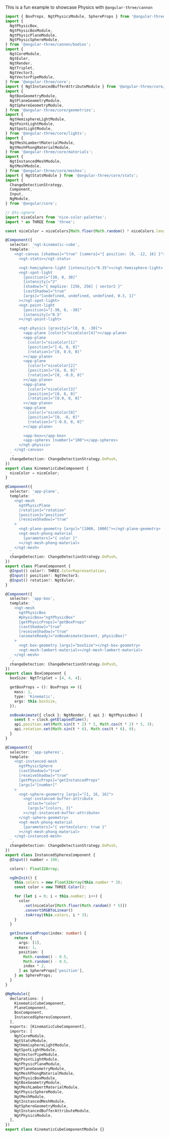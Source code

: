 
This is a fun example to showcase Physics with `@angular-three/cannon`

```ts
import { BoxProps, NgtPhysicsModule, SphereProps } from '@angular-three/cannon';
import {
  NgtPhysicBox,
  NgtPhysicBoxModule,
  NgtPhysicPlaneModule,
  NgtPhysicSphereModule,
} from '@angular-three/cannon/bodies';
import {
  NgtCoreModule,
  NgtEuler,
  NgtRender,
  NgtTriplet,
  NgtVector3,
  NgtVectorPipeModule,
} from '@angular-three/core';
import { NgtInstancedBufferAttributeModule } from '@angular-three/core/attributes';
import {
  NgtBoxGeometryModule,
  NgtPlaneGeometryModule,
  NgtSphereGeometryModule,
} from '@angular-three/core/geometries';
import {
  NgtHemisphereLightModule,
  NgtPointLightModule,
  NgtSpotLightModule,
} from '@angular-three/core/lights';
import {
  NgtMeshLambertMaterialModule,
  NgtMeshPhongMaterialModule,
} from '@angular-three/core/materials';
import {
  NgtInstancedMeshModule,
  NgtMeshModule,
} from '@angular-three/core/meshes';
import { NgtStatsModule } from '@angular-three/core/stats';
import {
  ChangeDetectionStrategy,
  Component,
  Input,
  NgModule,
} from '@angular/core';

// @ts-ignore
import niceColors from 'nice-color-palettes';
import * as THREE from 'three';

const niceColor = niceColors[Math.floor(Math.random() * niceColors.length)];

@Component({
  selector: 'ngt-kinematic-cube',
  template: `
    <ngt-canvas [shadows]="true" [camera]="{ position: [0, -12, 16] }">
      <ngt-stats></ngt-stats>

      <ngt-hemisphere-light [intensity]="0.35"></ngt-hemisphere-light>
      <ngt-spot-light
        [position]="[30, 0, 30]"
        [intensity]="2"
        [shadow]="{ mapSize: [256, 256] | vector2 }"
        [castShadow]="true"
        [args]="[undefined, undefined, undefined, 0.3, 1]"
      ></ngt-spot-light>
      <ngt-point-light
        [position]="[-30, 0, -30]"
        [intensity]="0.5"
      ></ngt-point-light>

      <ngt-physics [gravity]="[0, 0, -30]">
        <app-plane [color]="niceColor[4]"></app-plane>
        <app-plane
          [color]="niceColor[1]"
          [position]="[-6, 0, 0]"
          [rotation]="[0, 0.9, 0]"
        ></app-plane>
        <app-plane
          [color]="niceColor[2]"
          [position]="[6, 0, 0]"
          [rotation]="[0, -0.9, 0]"
        ></app-plane>
        <app-plane
          [color]="niceColor[3]"
          [position]="[0, 6, 0]"
          [rotation]="[0.9, 0, 0]"
        ></app-plane>
        <app-plane
          [color]="niceColor[0]"
          [position]="[0, -6, 0]"
          [rotation]="[-0.9, 0, 0]"
        ></app-plane>

        <app-box></app-box>
        <app-spheres [number]="100"></app-spheres>
      </ngt-physics>
    </ngt-canvas>
  `,
  changeDetection: ChangeDetectionStrategy.OnPush,
})
export class KinematicCubeComponent {
  niceColor = niceColor;
}

@Component({
  selector: 'app-plane',
  template: `
    <ngt-mesh
      ngtPhysicPlane
      [rotation]="rotation"
      [position]="position"
      [receiveShadow]="true"
    >
      <ngt-plane-geometry [args]="[1000, 1000]"></ngt-plane-geometry>
      <ngt-mesh-phong-material
        [parameters]="{ color }"
      ></ngt-mesh-phong-material>
    </ngt-mesh>
  `,
  changeDetection: ChangeDetectionStrategy.OnPush,
})
export class PlaneComponent {
  @Input() color?: THREE.ColorRepresentation;
  @Input() position?: NgtVector3;
  @Input() rotation?: NgtEuler;
}

@Component({
  selector: 'app-box',
  template: `
    <ngt-mesh
      ngtPhysicBox
      #physicBox="ngtPhysicBox"
      [getPhysicProps]="getBoxProps"
      [castShadow]="true"
      [receiveShadow]="true"
      (animateReady)="onBoxAnimate($event, physicBox)"
    >
      <ngt-box-geometry [args]="boxSize"></ngt-box-geometry>
      <ngt-mesh-lambert-material></ngt-mesh-lambert-material>
    </ngt-mesh>
  `,
  changeDetection: ChangeDetectionStrategy.OnPush,
})
export class BoxComponent {
  boxSize: NgtTriplet = [4, 4, 4];

  getBoxProps = (): BoxProps => ({
    mass: 1,
    type: 'Kinematic',
    args: this.boxSize,
  });

  onBoxAnimate({ clock }: NgtRender, { api }: NgtPhysicBox) {
    const t = clock.getElapsedTime();
    api.position.set(Math.sin(t * 2) * 5, Math.cos(t * 2) * 5, 3);
    api.rotation.set(Math.sin(t * 6), Math.cos(t * 6), 0);
  }
}

@Component({
  selector: 'app-spheres',
  template: `
    <ngt-instanced-mesh
      ngtPhysicSphere
      [castShadow]="true"
      [receiveShadow]="true"
      [getPhysicProps]="getInstancedProps"
      [args]="[number]"
    >
      <ngt-sphere-geometry [args]="[1, 16, 16]">
        <ngt-instanced-buffer-attribute
          attach="color"
          [args]="[colors, 3]"
        ></ngt-instanced-buffer-attribute>
      </ngt-sphere-geometry>
      <ngt-mesh-phong-material
        [parameters]="{ vertexColors: true }"
      ></ngt-mesh-phong-material>
    </ngt-instanced-mesh>
  `,
  changeDetection: ChangeDetectionStrategy.OnPush,
})
export class InstancedSpheresComponent {
  @Input() number = 100;

  colors!: Float32Array;

  ngOnInit() {
    this.colors = new Float32Array(this.number * 3);
    const color = new THREE.Color();

    for (let i = 0; i < this.number; i++) {
      color
        .set(niceColor[Math.floor(Math.random() * 5)])
        .convertSRGBToLinear()
        .toArray(this.colors, i * 3);
    }
  }

  getInstancedProps(index: number) {
    return {
      args: [1],
      mass: 1,
      position: [
        Math.random() - 0.5,
        Math.random() - 0.5,
        index * 2,
      ] as SphereProps['position'],
    } as SphereProps;
  }
}

@NgModule({
  declarations: [
    KinematicCubeComponent,
    PlaneComponent,
    BoxComponent,
    InstancedSpheresComponent,
  ],
  exports: [KinematicCubeComponent],
  imports: [
    NgtCoreModule,
    NgtStatsModule,
    NgtHemisphereLightModule,
    NgtSpotLightModule,
    NgtVectorPipeModule,
    NgtPointLightModule,
    NgtPhysicPlaneModule,
    NgtPlaneGeometryModule,
    NgtMeshPhongMaterialModule,
    NgtPhysicBoxModule,
    NgtBoxGeometryModule,
    NgtMeshLambertMaterialModule,
    NgtPhysicSphereModule,
    NgtMeshModule,
    NgtInstancedMeshModule,
    NgtSphereGeometryModule,
    NgtInstancedBufferAttributeModule,
    NgtPhysicsModule,
  ],
})
export class KinematicCubeComponentModule {}
```

<Story id="examples-kinematic-cube--default" height={480} />
